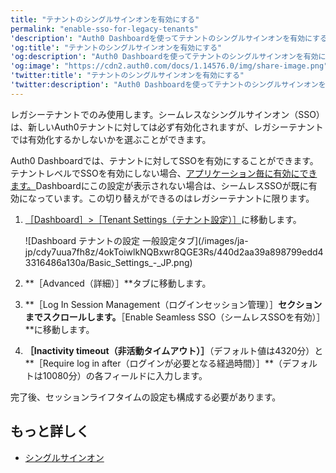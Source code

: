 ```yaml
---
title: "テナントのシングルサインオンを有効にする"
permalink: "enable-sso-for-legacy-tenants"
'description': "Auth0 Dashboardを使ってテナントのシングルサインオンを有効にする方法を説明します。レガシーテナントでのみ使用します。"
'og:title': "テナントのシングルサインオンを有効にする"
'og:description': "Auth0 Dashboardを使ってテナントのシングルサインオンを有効にする方法を説明します。レガシーテナントでのみ使用します。"
'og:image': "https://cdn2.auth0.com/docs/1.14576.0/img/share-image.png"
'twitter:title': "テナントのシングルサインオンを有効にする"
'twitter:description': "Auth0 Dashboardを使ってテナントのシングルサインオンを有効にする方法を説明します。レガシーテナントでのみ使用します。"
---
```


<Note>

レガシーテナントでのみ使用します。シームレスなシングルサインオン（SSO）は、新しいAuth0テナントに対しては必ず有効化されますが、レガシーテナントでは有効化するかしないかを選ぶことができます。

</Note>

<Tooltip data-tooltip-id="react-containers-DefinitionTooltip-0" href="/ja-jp/glossary?term=auth0-dashboard" tip="Auth0 Dashboard: サービスを構成するためのAuth0の主製品。" cta="用語集の表示">Auth0 Dashboard</Tooltip>では、テナントに対して<Tooltip data-tooltip-id="react-containers-DefinitionTooltip-0" href="/ja-jp/glossary?term=single-sign-on" tip="シングルサインオン（SSO）: ユーザーが1つのアプリケーションにログインした後、そのユーザーを他のアプリケーションに自動的にログインさせるサービス。" cta="用語集の表示">SSO</Tooltip>を有効にすることができます。テナントレベルでSSOを有効にしない場合、[アプリケーション毎に有効にできます。](/ja-jp/get-started/applications/enable-sso-for-applications)Dashboardにこの設定が表示されない場合は、シームレスSSOが既に有効になっています。この切り替えができるのはレガシーテナントに限ります。

1. [［Dashboard］>［Tenant Settings（テナント設定）］](https://manage.auth0.com/#/tenant)に移動します。

   <Frame>![Dashboard テナントの設定 一般設定タブ](/images/ja-jp/cdy7uua7fh8z/4okToiwlkNQBxwr8QGE3Rs/440d2aa39a898799edd43316486a130a/Basic_Settings_-_JP.png)</Frame>

2. **［Advanced（詳細）］**タブに移動します。
3. **［Log In Session Management（ログインセッション管理）］**セクションまでスクロールします。**［Enable Seamless SSO（シームレスSSOを有効）］**に移動します。
4. **［Inactivity timeout（非活動タイムアウト）］**（デフォルト値は4320分）と**［Require log in after（ログインが必要となる経過時間）］**（デフォルトは10080分）の各フィールドに入力します。

完了後、セッションライフタイムの設定も構成する必要があります。

## もっと詳しく

* [シングルサインオン](/ja-jp/authenticate/single-sign-on)